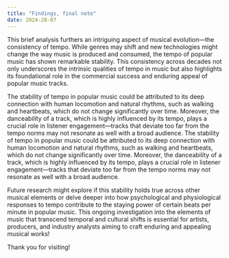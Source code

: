 ```yaml
---
title: "Findings, final note"
date: 2024-28-07
---
```

 
 This brief analysis furthers an intriguing aspect of musical evolution—the consistency of tempo. While genres may shift and new technologies might change the way music is produced and consumed, the tempo of popular music has shown remarkable stability. This consistency across decades not only underscores the intrinsic qualities of tempo in music but also highlights its foundational role in the commercial success and enduring appeal of popular music tracks.

The stability of tempo in popular music could be attributed to its deep connection with human locomotion and natural rhythms, such as walking and heartbeats, which do not change significantly over time. Moreover, the danceability of a track, which is highly influenced by its tempo, plays a crucial role in listener engagement—tracks that deviate too far from the tempo norms may not resonate as well with a broad audience. The stability of tempo in popular music could be attributed to its deep connection with human locomotion and natural rhythms, such as walking and heartbeats, which do not change significantly over time. Moreover, the danceability of a track, which is highly influenced by its tempo, plays a crucial role in listener engagement—tracks that deviate too far from the tempo norms may not resonate as well with a broad audience. 

Future research might explore if this stability holds true across other musical elements or delve deeper into how psychological and physiological responses to tempo contribute to the staying power of certain beats per minute in popular music. This ongoing investigation into the elements of music that transcend temporal and cultural shifts is essential for artists, producers, and industry analysts aiming to craft enduring and appealing musical works!

Thank you for visiting!